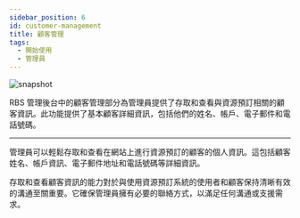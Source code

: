 ---
sidebar_position: 6
id: customer-management
title: 顧客管理
tags:
  - 開始使用
  - 管理員
---



<BrowserWindow url={url}>

![snapshot](../assets/admin/customer-management.png)

</BrowserWindow>

RBS 管理後台中的顧客管理部分為管理員提供了存取和查看與資源預訂相關的顧客資訊。此功能提供了基本顧客詳細資訊，包括他們的姓名、帳戶、電子郵件和電話號碼。

---

管理員可以輕鬆存取和查看在網站上進行資源預訂的顧客的個人資訊。這包括顧客姓名、帳戶資訊、電子郵件地址和電話號碼等詳細資訊。

存取和查看顧客資訊的能力對於與使用資源預訂系統的使用者和顧客保持清晰有效的溝通至關重要。它確保管理員擁有必要的聯絡方式，以滿足任何溝通或支援需求。
